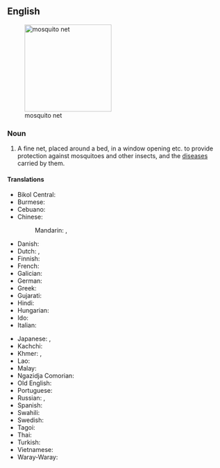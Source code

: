 ==English==
[[File:Javanbedcanopy.JPG|thumb|right|200px|mosquito net]]

===Noun===
{{wikipedia}}
{{en-noun}}

# A fine net, placed around a bed, in a window opening etc. to provide protection against mosquitoes and other insects, and the [[disease]]s carried by them.

====Translations====
{{trans-top|fine net used to protect against mosquitos}}
* Bikol Central: {{t|bcl|kubong}}
* Burmese: {{t+|my|ခြင်ထောင်}}
* Cebuano: {{t|ceb|moskitero}}
* Chinese:
*: Mandarin: {{t+|cmn|蚊帳|sc=Hani}}, {{t+|cmn|蚊帐|tr=wénzhàng|sc=Hani}}
* Danish: {{t+|da|myggenet|n}}
* Dutch: {{t+|nl|klamboe|m}}, {{t+|nl|muskietennet|n}}
* Finnish: {{t+|fi|hyttysverkko}}
* French: {{t+|fr|moustiquaire|f}}
* Galician: {{t+|gl|mosquiteiro|m}}
* German: {{t+|de|Moskitonetz|n}}
* Greek: {{t+|el|κουνουπιέρα}}
* Gujarati: {{t|gu|મચ્છરદાની}}
* Hindi: {{t|hi|मच्छरदानी|f}}
* Hungarian: {{t+|hu|szúnyogháló}}
* Ido: {{t|io|paramoskito}}
* Italian: {{t+|it|zanzariera|f}}
{{trans-mid}}
* Japanese: {{t+|ja|蚊帳|tr=かや, kaya|sc=Jpan}}, {{t|ja|蚊屋|tr=かや, kaya|sc=Jpan}}
* Kachchi: {{t|kfr|મછરદાની}}
* Khmer: {{t+|km|មុង|tr=mung|sc=Khmr}}, {{t|km|មុងផ្លិត|tr=muŋ plət|sc=Khmr}}
* Lao: {{t-needed|lo}}
* Malay: {{t|ms|kelambu}}
* Ngazidja Comorian: {{t|zdj|mustakera|c9|c10}}
* Old English: {{t|ang|myċġnett|n}}
* Portuguese: {{t|pt|mosquiteiro|m}}
* Russian: {{t+|ru|накома́рник|m}}, {{t|ru|моски́тная се́тка|f}}
* Spanish: {{t|es|mosquitero|m}}
* Swahili: {{t+|sw|kiandarua cha mbu}}
* Swedish: {{t+|sv|myggnät|n}}
* Tagoi: {{t|tag|kulambo}}
* Thai: {{t|th|มุ้ง}}
* Turkish: {{t+|tr|cibinlik}}
* Vietnamese: {{t+|vi|mùng}}
* Waray-Waray: {{t|war|moskitero}}
{{trans-bottom}}